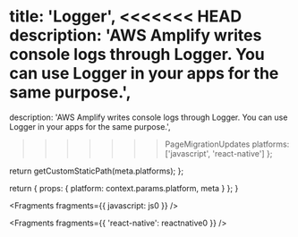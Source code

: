 
  title: 'Logger',
<<<<<<< HEAD
  description: 'AWS Amplify writes console logs through Logger. You can use Logger in your apps for the same purpose.',
=======
  description:
    'AWS Amplify writes console logs through Logger. You can use Logger in your apps for the same purpose.',
>>>>>>> PageMigrationUpdates
  platforms: ['javascript', 'react-native']
};

  return getCustomStaticPath(meta.platforms);
};

  return {
    props: {
      platform: context.params.platform,
      meta
    }
  };
}


<Fragments fragments={{ javascript: js0 }} />


<Fragments fragments={{ 'react-native': reactnative0 }} />
